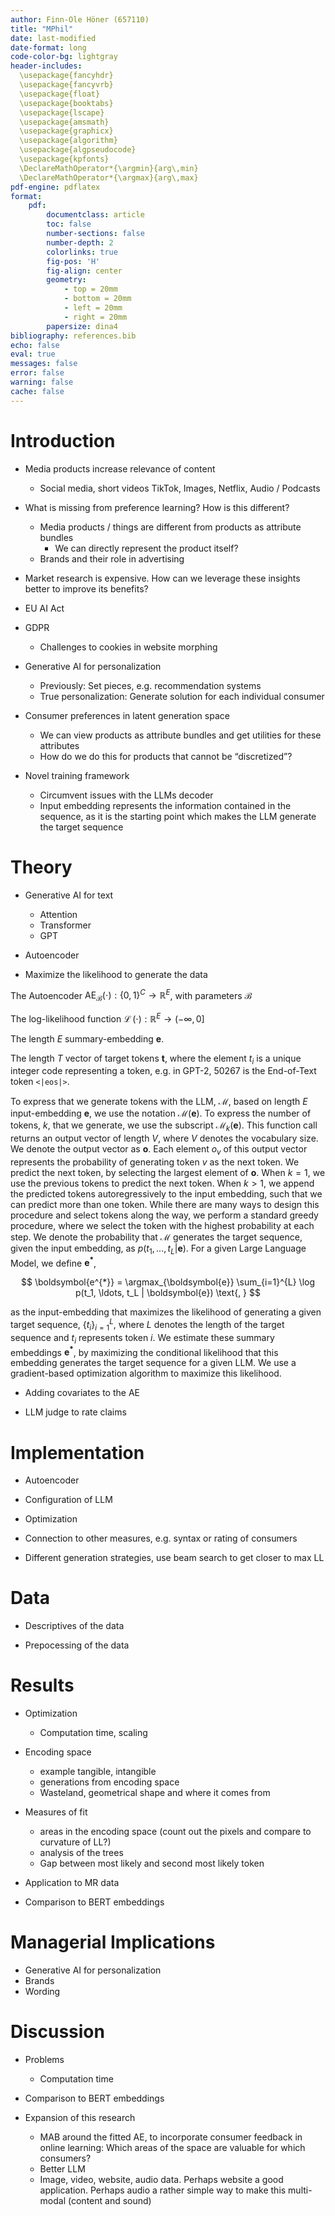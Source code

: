 ```yaml
---
author: Finn-Ole Höner (657110)
title: "MPhil"
date: last-modified
date-format: long
code-color-bg: lightgray
header-includes:
  \usepackage{fancyhdr}
  \usepackage{fancyvrb}
  \usepackage{float}
  \usepackage{booktabs}
  \usepackage{lscape}
  \usepackage{amsmath}
  \usepackage{graphicx}
  \usepackage{algorithm}
  \usepackage{algpseudocode}
  \usepackage{kpfonts}
  \DeclareMathOperator*{\argmin}{arg\,min}
  \DeclareMathOperator*{\argmax}{arg\,max}
pdf-engine: pdflatex
format:
    pdf:
        documentclass: article
        toc: false
        number-sections: false
        number-depth: 2
        colorlinks: true
        fig-pos: 'H'
        fig-align: center
        geometry:
            - top = 20mm
            - bottom = 20mm
            - left = 20mm
            - right = 20mm
        papersize: dina4
bibliography: references.bib
echo: false
eval: true
messages: false
error: false
warning: false
cache: false
---
```


# Introduction

- Media products increase relevance of content
  - Social media, short videos TikTok, Images, Netflix, Audio / Podcasts

- What is missing from preference learning? How is this different?
  - Media products / things are different from products as attribute bundles
    - We can directly represent the product itself?
  - Brands and their role in advertising

- Market research is expensive. How can we leverage these insights better to improve its benefits?

- EU AI Act

- GDPR
  - Challenges to cookies in website morphing

- Generative AI for personalization
  - Previously: Set pieces, e.g. recommendation systems
  - True personalization: Generate solution for each individual consumer

- Consumer preferences in latent generation space
  - We can view products as attribute bundles and get utilities for these attributes <!-- TODO: What about interactions of attributes? -->
  - How do we do this for products that cannot be "discretized"?

- Novel training framework
  - Circumvent issues with the LLMs decoder
  - Input embedding represents the information contained in the sequence, as it is the starting point which makes the LLM generate the target sequence


<!-- TODO: Consider renaming this headline -->

# Theory

- Generative AI for text
    - Attention
    - Transformer
    - GPT

- Autoencoder

- Maximize the likelihood to generate the data

The Autoencoder $\operatorname{AE}_{\mathcal{B}} \left(\cdot \right): \lbrace 0, 1 \rbrace^{C} \to \mathbb{R}^E$, with parameters $\mathcal{B}$

The log-likelihood function $\operatorname{\mathcal{L}} \left ( \cdot \right): \mathbb{R}^E \to \left (- \infty, 0 \right]$

The length $E$ summary-embedding $\boldsymbol{e}$.

The length $T$ vector of target tokens $\boldsymbol{t}$, where the element $t_i$ is a unique integer code representing a token, e.g. in GPT-2, $50267$ is the End-of-Text token `<|eos|>`.

<!-- TODO: What does it really return? -->
<!-- TODO: Good idea or not? -->
To express that we generate tokens with the LLM, $\mathcal{M}$, based on length $E$ input-embedding $\boldsymbol{e}$, we use the notation $\mathcal{M}(\boldsymbol{e})$. To express the number of tokens, $k$, that we generate, we use the subscript $\mathcal{M}_k(\boldsymbol{e})$. This function call returns an output vector of length $V$, where $V$ denotes the vocabulary size. We denote the output vector as $\boldsymbol{o}$. Each element $o_v$ of this output vector represents the probability of generating token $v$ as the next token. We predict the next token, by selecting the largest element of $\boldsymbol{o}$. When $k = 1$, we use the previous tokens to predict the next token. When $k > 1$, we append the predicted tokens autoregressively to the input embedding, such that we can predict more than one token. While there are many ways to design this procedure and select tokens along the way, we perform a standard greedy procedure, where we select the token with the highest probability at each step. We denote the probability that $\mathcal{M}$ generates the target sequence, given the input embedding, as $p(t_1, \ldots, t_L | \boldsymbol{e})$. For a given Large Language Model, we define $\boldsymbol{e^{*}}$,

$$
\boldsymbol{e^{*}} = \argmax_{\boldsymbol{e}} \sum_{i=1}^{L} \log p(t_1, \ldots, t_L | \boldsymbol{e}) \text{, }
$$

as the input-embedding that maximizes the likelihood of generating a given target sequence, $\lbrace t_i \rbrace_{i=1}^{L}$, where $L$ denotes the length of the target sequence and $t_i$ represents token $i$. We estimate these summary embeddings $\boldsymbol{e^{*}}$, by maximizing the conditional likelihood that this embedding generates the target sequence for a given LLM. We use a gradient-based optimization algorithm to maximize this likelihood.

- Adding covariates to the AE


- LLM judge to rate claims

<!-- TODO: Consider renaming this headline -->
# Implementation

- Autoencoder

- Configuration of LLM

- Optimization

- Connection to other measures, e.g. syntax or rating of consumers

- Different generation strategies, use beam search to get closer to max LL

# Data

- Descriptives of the data

- Prepocessing of the data

# Results

- Optimization
  - Computation time, scaling
- Encoding space
  - example tangible, intangible
  - generations from encoding space
  - Wasteland, geometrical shape and where it comes from
- Measures of fit
  - areas in the encoding space (count out the pixels and compare to curvature of LL?)
  - analysis of the trees
  - Gap between most likely and second most likely token
- Application to MR data

- Comparison to BERT embeddings

# Managerial Implications

- Generative AI for personalization
- Brands
- Wording

# Discussion

- Problems
  - Computation time

- Comparison to BERT embeddings

- Expansion of this research
  - MAB around the fitted AE, to incorporate consumer feedback in online learning: Which areas of the space are valuable for which consumers?
  - Better LLM
  - Image, video, website, audio data. Perhaps website a good application. Perhaps audio a rather simple way to make this multi-modal (content and sound)
